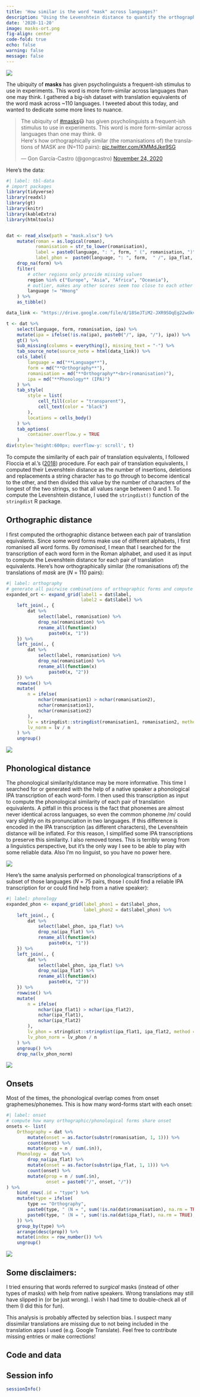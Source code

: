 ---
title: 'How similar is the word "mask" across languages?'
description: "Using the Levenshtein distance to quantify the orthographic and phonlogical similarity between translation equivalents of the word *mask* across multiple languages."
date: '2020-11-20'
image: masks-ort.png
fig-align: center
code-fold: true
echo: false
warning: false
message: false
---

![](masks.jpg)

The ubiquity of **masks** has given psycholinguists a frequent-ish stimulus to use in experiments. This word is more form-similar across languages than one may think. I gathered a big-ish dataset with translation equivalents of the word mask across ~110 languages. I tweeted about this today, and wanted to dedicate some more lines to nuance.

<blockquote class="twitter-tweet" data-theme="light"><p lang="en" dir="ltr">The ubiquity of <a href="https://twitter.com/hashtag/masks?src=hash&amp;ref_src=twsrc%5Etfw">#masks</a>😷 has given psycholinguists a frequent-ish stimulus to use in experiments. This word is more form-similar across languages than one may think. 🌐<br>Here&#39;s how orthographically similar (the romanisations of) the translations of MASK are (N=110 pairs): <a href="https://t.co/KMMdJke9SG">pic.twitter.com/KMMdJke9SG</a></p>&mdash; Gon García-Castro (\@gongcastro) <a href="https://twitter.com/gongcastro/status/1331266541560729605?ref_src=twsrc%5Etfw">November 24, 2020</a></blockquote> <script async src="https://platform.twitter.com/widgets.js" charset="utf-8"></script>

Here's the data:

```{r}
#| label: tbl-data
# import packages
library(tidyverse)
library(readxl)
library(gt)
library(knitr)
library(kableExtra)
library(htmltools)


dat <- read_xlsx(path = "mask.xlsx") %>% 
    mutate(roman = as.logical(roman),
           romanisation = str_to_lower(romanisation),
           label = paste0(language, ": ", form, " (", romanisation, ")"),
           label_phon =  paste0(language, ": ", form,  " /", ipa_flat, "/"))  %>% 
    drop_na(form) %>% 
    filter(
        # other regions only provide missing values
        region %in% c("Europe", "Asia", "Africa", "Oceania"),
        # outlier, makes any other scores seem too close to each other (see masks.xlsx)
        language != "Hmong"
    ) %>% 
    as_tibble()

data_link <- "https://drive.google.com/file/d/18SeJTiM2-JXR9SOqEg22wdkvNL3OxG3u/view?usp=sharing"

t <- dat %>% 
    select(language, form, romanisation, ipa) %>% 
    mutate(ipa = ifelse(!is.na(ipa), paste0("/", ipa, "/"), ipa)) %>% 
    gt() %>% 
    sub_missing(columns = everything(), missing_text = "-") %>% 
    tab_source_note(source_note = html(data_link)) %>% 
    cols_label(
        language = md("**Language**"),
        form = md("**Orthography**"),
        romanisation = md("**Orthography**<br>(romanisation)"),
        ipa = md("**Phonology** (IPA)")
    ) %>% 
    tab_style(
        style = list(
            cell_fill(color = "transparent"),
            cell_text(color = "black")
        ),
        locations = cells_body()
    ) %>% 
    tab_options(
        container.overflow.y = TRUE
    )
div(style='height:600px; overflow-y: scroll', t)
```


To compute the similarity of each pair of translation equivalents, I followed Floccia et al.'s ([2018](https://srcd.onlinelibrary.wiley.com/doi/10.1111/mono.12349)) procedure. For each pair of translation equivalents, I computed their Levenshtein distance as the number of insertions, deletions and replacements a string character has to go through to become identical to the other, and then divided this value by the number of characters of the longest of the two strings, so that all values range between 0 and 1. To compute the Levenshtein distance, I used the `stringdist()` function of the `stringdist` R package.


## Orthographic distance

I first computed the orthographic distance between each pair of translation equivalents. Since some word forms make use of different alphabets, I first romanised all word forms. By *romanised*,  I mean that I searched for the transcription of each word form in the Roman alphabet, and used it as input to compute the Levenshtein distance for each pair of translation equivalents. Here's how orthographically similar (the romanisations of) the translations of *mask* are (*N* = 110 pairs):

```{r}
#| label: orthography
# generate all pairwise combinations of orthographic forms and compute their Levenshtein distance
expanded_ort <- expand_grid(label1 = dat$label,
                            label2 = dat$label) %>%
    left_join(., {
        dat %>%
            select(label, romanisation) %>%
            drop_na(romanisation) %>%
            rename_all(function(x)
                paste0(x, "1"))
    }) %>%
    left_join(., {
        dat %>%
            select(label, romanisation) %>%
            drop_na(romanisation) %>%
            rename_all(function(x)
                paste0(x, "2"))
    }) %>%
    rowwise() %>%
    mutate(
        n = ifelse(
            nchar(romanisation1) > nchar(romanisation2),
            nchar(romanisation1),
            nchar(romanisation2)
        ),
        lv = stringdist::stringdist(romanisation1, romanisation2, method = "lv"),
        lv_norm = lv / n
    ) %>%
    ungroup() 
```

![](masks-ort.png)

## Phonological distance

The phonological similarity/distance may be more informative. This time I searched for or generated with the help of a native speaker a phonological IPA transcription of each word-form. I then used this transcription as input to compute the phonological similarity of each pair of translation equivalents. A pitfall in this process is the fact that phonemes are almost never identical across languages, so even the common phoneme /m/ could vary slightly on its pronunciation in two languages. If this difference is encoded in the IPA transcription (as different characters), the Levenshtein distance will be inflated. For this reason, I simplified some IPA transcriptions to preserve this similarity. I also removed tones. This is terribly wrong from a linguistics perspective, but it's the only way I see to be able to play with some reliable data. Also I'm no linguist, so you have no power here.


![](power.gif)

Here's the same analysis performed on phonological transcriptions of a subset of those languages (*N* = 75 pairs, those I could find a reliable IPA transcription for or could find help from a native speaker):


```{r}
#| label: phonology
expanded_phon <- expand_grid(label_phon1 = dat$label_phon,
                             label_phon2 = dat$label_phon) %>%
    left_join(., {
        dat %>%
            select(label_phon, ipa_flat) %>%
            drop_na(ipa_flat) %>%
            rename_all(function(x)
                paste0(x, "1"))
    }) %>%
    left_join(., {
        dat %>%
            select(label_phon, ipa_flat) %>%
            drop_na(ipa_flat) %>%
            rename_all(function(x)
                paste0(x, "2"))
    }) %>%
    rowwise() %>%
    mutate(
        n = ifelse(
            nchar(ipa_flat1) > nchar(ipa_flat2),
            nchar(ipa_flat1),
            nchar(ipa_flat2)
        ),
        lv_phon = stringdist::stringdist(ipa_flat1, ipa_flat2, method = "lv"),
        lv_phon_norm = lv_phon / n
    ) %>%
    ungroup() %>%
    drop_na(lv_phon_norm)
```

![](masks-phon.png)

## Onsets

Most of the times, the phonological overlap comes from onset graphemes/phonemes. This is how many word-forms start with each onset:

```{r}
#| label: onset
# compute how many orthographic/phonological forms share onset
onsets <- list(
    Orthography = dat %>%
        mutate(onset = as.factor(substr(romanisation, 1, 1))) %>%
        count(onset) %>%
        mutate(prop = n / sum(.$n)),
    Phonology =  dat %>%
        drop_na(ipa_flat) %>%
        mutate(onset = as.factor(substr(ipa_flat, 1, 1))) %>%
        count(onset) %>%
        mutate(prop = n / sum(.$n),
               onset = paste0("/", onset, "/"))
) %>%
    bind_rows(.id = "type") %>%
    mutate(type = ifelse(
        type == "Orthography",
        paste0(type, " (N = ", sum(!is.na(dat$romanisation), na.rm = TRUE), ")"),
        paste0(type, " (N = ", sum(!is.na(dat$ipa_flat), na.rm = TRUE), ")")
    )) %>%
    group_by(type) %>%
    arrange(desc(prop)) %>%
    mutate(index = row_number()) %>%
    ungroup()
```

![](masks-onset.png)

## Some disclaimers:

I tried ensuring that words referred to *surgical* masks (instead of other types of masks) with help from native speakers. Wrong translations may still have slipped in (or be just wrong). I wish I had time to double-check all of them (I did this for fun).

This analysis is probably affected by selection bias. I suspect many dissimilar translations are missing due to not being included in the translation apps I used (e.g. Google Translate). Feel free to contribute missing entries or make corrections!

## Code and data

<script src="https://gist.github.com/gongcastro/c751a62245b17562e18d8a145d5950c6.js"></script>

## Session info

```{r}
sessionInfo()
```
